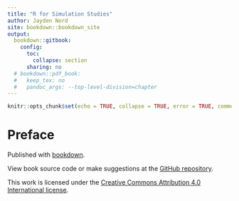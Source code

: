 ```yaml
---
title: "R for Simulation Studies"
author: Jayden Nord
site: bookdown::bookdown_site
output:
  bookdown::gitbook:
    config:
      toc:
        collapse: section
      sharing: no
  # bookdown::pdf_book: 
  #   keep_tex: no
  #   pandoc_args: --top-level-division=chapter
---
```


```r
knitr::opts_chunk$set(echo = TRUE, collapse = TRUE, error = TRUE, comment = "#>", cache = TRUE)
```


\newcommand{\b}[1] {\boldsymbol{#1}}


# Preface {-}

Published with [bookdown](https://bookdown.org/).

View book source code or make suggestions at the [GitHub repository](https://github.com/jaydennord/r4ss).

This work is licensed under the [Creative Commons Attribution 4.0 International license](https://creativecommons.org/licenses/by/4.0/).

